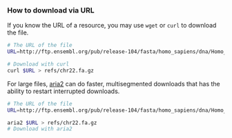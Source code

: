 ### How to download via URL

If you know the URL of a resource, you may use `wget` or `curl` to download the file.
```sh
# The URL of the file
URL=http://ftp.ensembl.org/pub/release-104/fasta/homo_sapiens/dna/Homo_sapiens.GRCh38.dna.chromosome.22.fa.gz

# Download with curl
curl $URL > refs/chr22.fa.gz
```

  For large files, [aria2](https://aria2.github.io/) can do faster, multisegmented downloads that has the ability to restart interrupted downloads.
  
```sh
# The URL of the file
URL=http://ftp.ensembl.org/pub/release-104/fasta/homo_sapiens/dna/Homo_sapiens.GRCh38.dna.chromosome.22.fa.gz

aria2 $URL > refs/chr22.fa.gz
# Download with aria2
```

